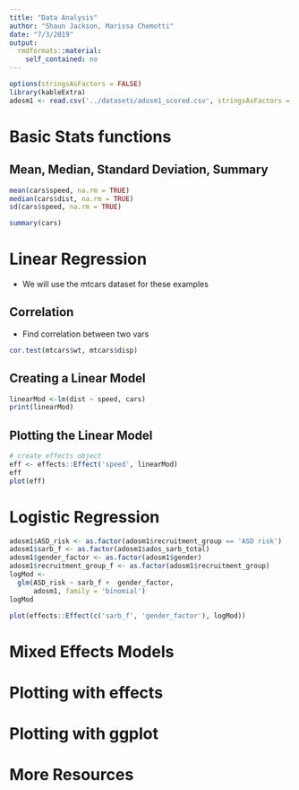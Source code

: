 ```yaml
---
title: "Data Analysis"
author: "Shaun Jackson, Marissa Chemotti"
date: "7/3/2019"
output: 
  rmdformats::material:
    self_contained: no
---
```


```r
options(stringsAsFactors = FALSE)
library(kableExtra)
adosm1 <- read.csv('../datasets/adosm1_scored.csv', stringsAsFactors = FALSE)
```

# Basic Stats functions

## Mean, Median, Standard Deviation, Summary
```r

mean(cars$speed, na.rm = TRUE)
median(cars$dist, na.rm = TRUE)
sd(cars$speed, na.rm = TRUE)

summary(cars)
```

# Linear Regression

- We will use the mtcars dataset for these examples

## Correlation

- Find correlation between two vars
```r
cor.test(mtcars$wt, mtcars$disp)
```

## Creating a Linear Model
```r
linearMod <-lm(dist ~ speed, cars)
print(linearMod)
```

## Plotting the Linear Model
```r
# create effects object
eff <- effects::Effect('speed', linearMod)
eff
plot(eff)
```

# Logistic Regression

```r
adosm1$ASD_risk <- as.factor(adosm1$recruitment_group == 'ASD risk')
adosm1$sarb_f <- as.factor(adosm1$ados_sarb_total)
adosm1$gender_factor <- as.factor(adosm1$gender)
adosm1$recruitment_group_f <- as.factor(adosm1$recruitment_group)
logMod <- 
  glm(ASD_risk ~ sarb_f +  gender_factor,
      adosm1, family = 'binomial')
logMod

plot(effects::Effect(c('sarb_f', 'gender_factor'), logMod))
```


# Mixed Effects Models

# Plotting with effects

# Plotting with ggplot

# More Resources